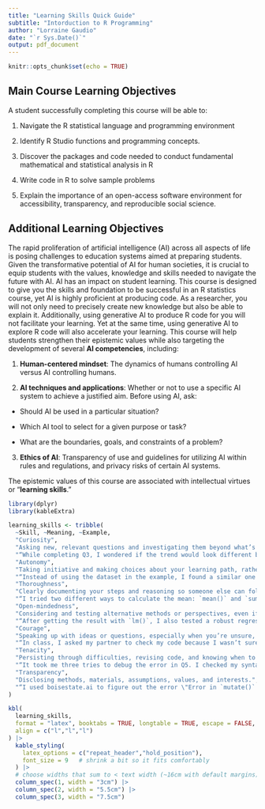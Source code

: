 ```yaml
---
title: "Learning Skills Quick Guide"
subtitle: "Intorduction to R Programming"
author: "Lorraine Gaudio"
date: "`r Sys.Date()`"
output: pdf_document
---
```


```r
knitr::opts_chunk$set(echo = TRUE)
```

## Main Course Learning Objectives

A student successfully completing this course will be able to: 

1. Navigate the R statistical language and programming environment

2. Identify R Studio functions and programming concepts. 

3. Discover the packages and code needed to conduct fundamental mathematical and statistical analysis in R

4. Write code in R to solve sample problems 

5. Explain the importance of an open-access software environment for accessibility, transparency, and reproducible social science. 

## Additional Learning Objectives

The rapid proliferation of artificial intelligence (AI) across all aspects of life is posing challenges to education systems aimed at preparing students. Given the transformative potential of AI for human societies, it is crucial to equip students with the values, knowledge and skills needed to navigate the future with AI. AI has an impact on student learning. This course is designed to give you the skills and foundation to be successful in an R statistics course, yet AI is highly proficient at producing code. As a researcher, you will not only need to precisely create new knowledge but also be able to explain it. Additionally, using generative AI to produce R code for you will not facilitate your learning. Yet at the same time, using generative AI to explore R code will also accelerate your learning. This course will help students strengthen their epistemic values while also targeting the development of several **AI competencies**, including: 

1. **Human-centered mindset**: The dynamics of humans controlling AI versus AI controlling humans.

2. **AI techniques and applications**: Whether or not to use a specific AI system to achieve a justified aim. Before using AI, ask:

-  Should AI be used in a particular situation?

-  Which AI tool to select for a given purpose or task?

-  What are the boundaries, goals, and constraints of a problem? 

3. **Ethics of AI**: Transparency of use and guidelines for utilizing AI within rules and regulations, and privacy risks of certain AI systems.

\pagebreak

The epistemic values of this course are associated with intellectual virtues or “**learning skills**.”

```r
library(dplyr)
library(kableExtra)

learning_skills <- tribble(
  ~Skill, ~Meaning, ~Example,
  "Curiosity",
  "Asking new, relevant questions and investigating them beyond what’s assigned.",
  "“While completing Q3, I wondered if the trend would look different by gender. I created an extra plot splitting the data by `gender` to see.”",
  "Autonomy",
  "Taking initiative and making choices about your learning path, rather than waiting for exact instructions.",
  "“Instead of using the dataset in the example, I found a similar one from [source] so I could practice the same function on fresh data.”",
  "Thoroughness",
  "Clearly documenting your steps and reasoning so someone else can follow your process.",
  "“I tried two different ways to calculate the mean: `mean()` and `summarise()`. I noted both in my code with comments and explained why I chose to keep the `summarise()` method.”",
  "Open-mindedness",
  "Considering and testing alternative methods or perspectives, even if you already have a working answer.",
  "“After getting the result with `lm()`, I also tested a robust regression with `rlm()` to see if outliers were affecting my slope.”",
  "Courage",
  "Speaking up with ideas or questions, especially when you’re unsure, and sharing your work for feedback.",
  "“In class, I asked my partner to check my code because I wasn’t sure if my use of `mutate()` was efficient. Their suggestion helped me simplify it.”",
  "Tenacity",
  "Persisting through difficulties, revising code, and knowing when to seek help after genuine effort.",
  "“It took me three tries to debug the error in Q5. I checked my syntax, then my variable names, and finally Googled the error message before finding the typo.”",
  "Transparency",
  "Disclosing methods, materials, assumptions, values, and interests.",
  "“I used boisestate.ai to figure out the error \"Error in `mutate()`: object 'x' not found\" in my code. It was due to a missing package, which I installed. I noted this in my code comments.”"
)

kbl(
  learning_skills,
  format = "latex", booktabs = TRUE, longtable = TRUE, escape = FALSE,
  align = c("l","l","l")
) |>
  kable_styling(
    latex_options = c("repeat_header","hold_position"),
    font_size = 9   # shrink a bit so it fits comfortably
  ) |>
  # choose widths that sum to < text width (~16cm with default margins)
  column_spec(1, width = "3cm") |>
  column_spec(2, width = "5.5cm") |>
  column_spec(3, width = "7.5cm")

```





